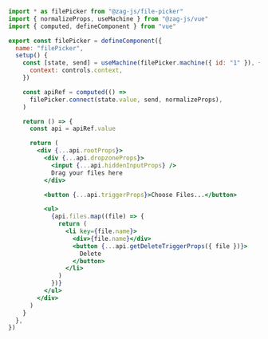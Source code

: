 ```jsx
import * as filePicker from "@zag-js/file-picker"
import { normalizeProps, useMachine } from "@zag-js/vue"
import { computed, defineComponent } from "vue"

export const filePicker = defineComponent({
  name: "filePicker",
  setup() {
    const [state, send] = useMachine(filePicker.machine({ id: "1" }), {
      context: controls.context,
    })

    const apiRef = computed(() =>
      filePicker.connect(state.value, send, normalizeProps),
    )

    return () => {
      const api = apiRef.value

      return (
        <div {...api.rootProps}>
          <div {...api.dropzoneProps}>
            <input {...api.hiddenInputProps} />
            Drag your files here
          </div>

          <button {...api.triggerProps}>Choose Files...</button>

          <ul>
            {api.files.map((file) => {
              return (
                <li key={file.name}>
                  <div>{file.name}</div>
                  <button {...api.getDeleteTriggerProps({ file })}>
                    Delete
                  </button>
                </li>
              )
            })}
          </ul>
        </div>
      )
    }
  },
})
```
